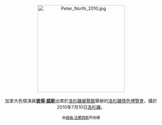 <center>
[[File:Peter_North_2010.jpg|275px]]
<br><br>
加拿大色情演員'''[[彼得·諾斯|彼得·諾斯]]'''出席於[[洛杉磯展覽館|洛杉磯展覽館]]舉辦的[[美國情色博覽會|洛杉磯情色博覽會]]，攝於2010年7月10日[[洛杉磯|洛杉磯]]。
<p>
<small>由[[:en:User:Toglenn|格倫·法蘭西斯]]所拍攝</small>
</center>
